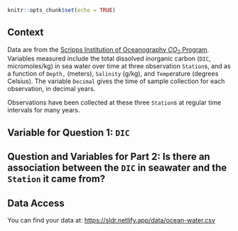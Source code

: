 

```r
knitr::opts_chunk$set(echo = TRUE)
```

## Context

Data are from the [Scripps Institution of Oceanography $CO_2$  Program](https://scrippsco2.ucsd.edu/data/seawater_carbon/ocean_time_series.html).  Variables measured include the total dissolved inorganic carbon (`DIC`, micromoles/kg) in sea water over time at three observation `Station`s, and as a function of `Depth,` (meters), `Salinity` (g/kg), and `Temp`erature (degrees Celsius). The variable `Decimal` gives the time of sample collection for each observation, in decimal years.

Observations have been collected at these three `Station`s at regular time intervals for many years.

## Variable for Question 1: `DIC`

## Question and Variables for Part 2: Is there an association between the `DIC` in seawater and the `Station` it came from?



## Data Access

You can find your data at: <https://sldr.netlify.app/data/ocean-water.csv>

